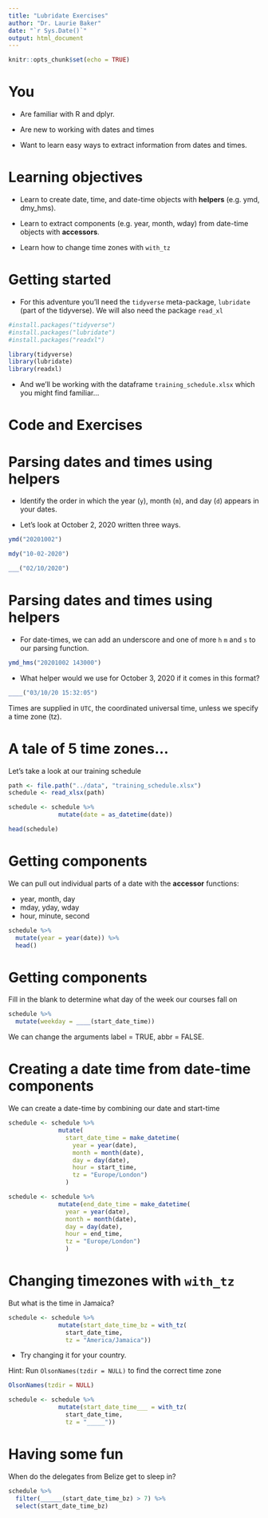 ```yaml
---
title: "Lubridate Exercises"
author: "Dr. Laurie Baker"
date: "`r Sys.Date()`"
output: html_document
---
```


```r
knitr::opts_chunk$set(echo = TRUE)
```

# You

* Are familiar with R and dplyr. 

* Are new to working with dates and times

* Want to learn easy ways to extract information from dates and times. 

# Learning objectives

* Learn to create date, time, and date-time objects with **helpers** (e.g. ymd, dmy_hms). 

* Learn to extract components (e.g. year, month, wday) from date-time objects with **accessors**. 

* Learn how to change time zones with `with_tz`


# Getting started


* For this adventure you'll need the `tidyverse` meta-package, `lubridate` (part of the tidyverse). We will also need the package `read_xl`

```r
#install.packages("tidyverse")
#install.packages("lubridate")
#install.packages("readxl")

library(tidyverse)
library(lubridate)
library(readxl)
```

* And we'll be working with the dataframe `training_schedule.xlsx` which you might find familiar...

# Code and Exercises

# Parsing dates and times using helpers

* Identify the order in which the year (`y`), month (`m`), and day (`d`) appears in your dates. 

* Let's look at October 2, 2020 written three ways.

```r

ymd("20201002")

```


```r

mdy("10-02-2020")

```


```r

___("02/10/2020")

```

# Parsing dates and times using helpers 


* For date-times, we can add an underscore and one of more `h` `m` and `s` to our parsing function.

```r

ymd_hms("20201002 143000")

```


* What helper would we use for October 3, 2020 if it comes in this format?

```r

____("03/10/20 15:32:05")

```

Times are supplied in `UTC`, the coordinated universal time, unless we specify a time zone (tz). 

# A tale of 5 time zones...

Let's take a look at our training schedule 

```r

path <- file.path("../data", "training_schedule.xlsx")
schedule <- read_xlsx(path)

schedule <- schedule %>%
              mutate(date = as_datetime(date))

head(schedule)

```


# Getting components

We can pull out individual parts of a date with the **accessor** functions:

- year, month, day
- mday, yday, wday
- hour, minute, second

```r

schedule %>%
  mutate(year = year(date)) %>%
  head()

```

# Getting components

Fill in the blank to determine what day of the week our courses fall on

```r

schedule %>%
  mutate(weekday = ____(start_date_time)) 

```

We can change the arguments label = TRUE, abbr = FALSE.

# Creating a date time from date-time components

We can create a date-time by combining our date and start-time

```r

schedule <- schedule %>%
              mutate(
                start_date_time = make_datetime(
                  year = year(date), 
                  month = month(date), 
                  day = day(date), 
                  hour = start_time, 
                  tz = "Europe/London")
                )


```


```r

schedule <- schedule %>%
              mutate(end_date_time = make_datetime(
                year = year(date), 
                month = month(date), 
                day = day(date), 
                hour = end_time, 
                tz = "Europe/London")
                )


```


# Changing timezones with `with_tz`

But what is the time in Jamaica?

```r

schedule <- schedule %>%
              mutate(start_date_time_bz = with_tz(
                start_date_time, 
                tz = "America/Jamaica"))

```


* Try changing it for your country.

Hint: Run `OlsonNames(tzdir = NULL)` to find the correct time zone

```r

OlsonNames(tzdir = NULL)

schedule <- schedule %>%
              mutate(start_date_time___ = with_tz(
                start_date_time, 
                tz = "_____"))

```



# Having some fun


When do the delegates from Belize get to sleep in?

```r

schedule %>%
  filter(______(start_date_time_bz) > 7) %>%
  select(start_date_time_bz)

```
